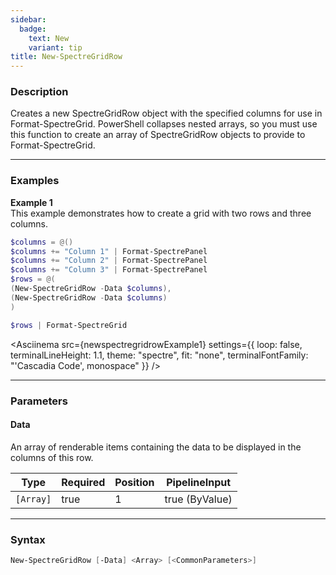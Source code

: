```yaml
---
sidebar:
  badge:
    text: New
    variant: tip
title: New-SpectreGridRow
---
```









### Description

Creates a new SpectreGridRow object with the specified columns for use in Format-SpectreGrid. PowerShell collapses nested arrays, so you must use this function to create an array of SpectreGridRow objects to provide to Format-SpectreGrid.



---


### Examples


**Example 1**  
This example demonstrates how to create a grid with two rows and three columns.



```powershell
$columns = @()
$columns += "Column 1" | Format-SpectrePanel
$columns += "Column 2" | Format-SpectrePanel
$columns += "Column 3" | Format-SpectrePanel
$rows = @(
(New-SpectreGridRow -Data $columns),
(New-SpectreGridRow -Data $columns)
)

$rows | Format-SpectreGrid
```
<Asciinema
    src={newspectregridrowExample1}
    settings={{
        loop: false,
        terminalLineHeight: 1.1,
        theme: "spectre",
        fit: "none",
        terminalFontFamily: "'Cascadia Code', monospace"
    }}
/>


---


### Parameters
#### **Data**

An array of renderable items containing the data to be displayed in the columns of this row.






|Type     |Required|Position|PipelineInput |
|---------|--------|--------|--------------|
|`[Array]`|true    |1       |true (ByValue)|





---


### Syntax
```powershell
New-SpectreGridRow [-Data] <Array> [<CommonParameters>]
```
